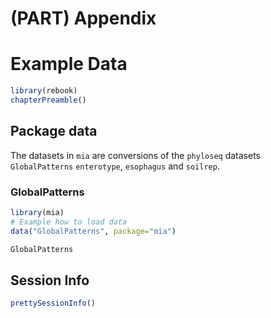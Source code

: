 # (PART) Appendix {-}

# Example Data {#example-data}

```r
library(rebook)
chapterPreamble()
```

## Package data {#package-data}

The datasets in `mia` are conversions of the `phyloseq` datasets 
`GlobalPatterns` `enterotype`, `esophagus` and `soilrep`.

### GlobalPatterns

```r
library(mia)
# Example how to load data
data("GlobalPatterns", package="mia")

GlobalPatterns
```




## Session Info {-}

```r
prettySessionInfo()
```
